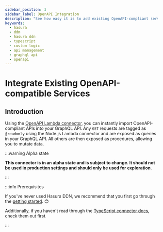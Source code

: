 ```yaml
---
sidebar_position: 3
sidebar_label: OpenAPI Integration
description: "See how easy it is to add existing OpenAPI-compliant services to your GraphQL API."
keywords:
  - hasura
  - ddn
  - hasura ddn
  - typescript
  - custom logic
  - api management
  - graphql api
  - openapi
---
```



# Integrate Existing OpenAPI-compatible Services

## Introduction

Using the [OpenAPI Lambda connector](https://github.com/hasura/ndc-open-api-lambda), you can instantly import
OpenAPI-compliant APIs into your GraphQL API. Any `GET` requests are tagged as `@readonly` using the Node.js Lambda
connector and are exposed as queries in your GraphQL API. All others are then exposed as procedures, allowing you to
mutate data.

:::warning Alpha state

**This connector is in an alpha state and is subject to change. It should not be used in production settings and should
only be used for exploration.**

:::

:::info Prerequisites

If you've never used Hasura DDN, we recommend that you first go through the [getting started](/getting-started/overview.mdx).
😊

Additionally, if you haven't read through the [TypeScript connector docs](/business-logic/typescript.mdx), check them
out first.

:::
